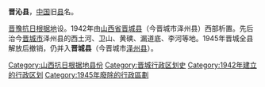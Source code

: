'''晋沁县'''，[[中国|中国]]旧[[县|县]]名。

[[晋豫抗日根据地|晋豫抗日根据地]]设。1942年由[[山西省|山西省]][[晋城县_(唐朝)|晋城县]]（今晋城市泽州县）西部析置。先后治今[[晋城市|晋城市]]泽州县的西土河、卫山、黄磢、漏道底、李河等地。1945年晋城全县解放后撤销，仍并入'''晋城县'''（今晋城市[[泽州县|泽州县]]）。 

{{中华民国大陆时期行政区划小作品}}
{{DEFAULTSORT:J}}
[[Category:山西抗日根据地县份|Category:山西抗日根据地县份]]
[[Category:晋城行政区划史|Category:晋城行政区划史]]
[[Category:1942年建立的行政区划|Category:1942年建立的行政区划]]
[[Category:1945年廢除的行政區劃|Category:1945年廢除的行政區劃]]